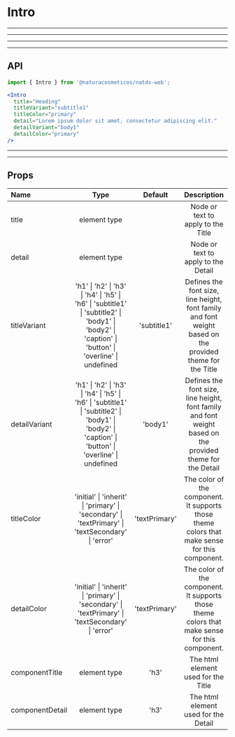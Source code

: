 
# Intro

---
---
---
---

## API

```jsx highlight-line="2"
import { Intro } from '@naturacosmeticos/natds-web';

<Intro 
  title="Heading"
  titleVariant="subtitle1"
  titleColor="primary"
  detail="Lorem ipsum dolor sit amet, consectetur adipiscing elit."
  detailVariant="body1"
  detailColor="primary"
/>
```

---
---

## Props

| Name              | Type                                                                                                                                                 |  Default                            | Description                                                                                                                                     |
| :---------------- | :--------------------------------------------------------------------------------------------------------------------------------------------------: | :---------------------------------: | :---------------------------------------------------------------------------------------------------------------------------------------------: |
| title             | element type                                                                                                                                         |                                     | Node or text to apply to the Title                                                                                                              |
| detail            | element type                                                                                                                                         |                                     | Node or text to apply to the Detail                                                                                                             |
| titleVariant      | 'h1' \| 'h2' \| 'h3' \| 'h4' \| 'h5' \| 'h6' \| 'subtitle1' \| 'subtitle2' \| 'body1' \| 'body2' \| 'caption' \| 'button' \| 'overline' \| undefined | 'subtitle1'                         | Defines the font size, line height, font family and font weight based on the provided theme for the Title                                       |
| detailVariant     | 'h1' \| 'h2' \| 'h3' \| 'h4' \| 'h5' \| 'h6' \| 'subtitle1' \| 'subtitle2' \| 'body1' \| 'body2' \| 'caption' \| 'button' \| 'overline' \| undefined | 'body1'                             | Defines the font size, line height, font family and font weight based on the provided theme for the Detail                                      |
| titleColor        | 'initial' \| 'inherit' \| 'primary' \| 'secondary' \| 'textPrimary' \| 'textSecondary' \| 'error'                                                    | 'textPrimary'                       | The color of the component. It supports those theme colors that make sense for this component.
| detailColor       | 'initial' \| 'inherit' \| 'primary' \| 'secondary' \| 'textPrimary' \| 'textSecondary' \| 'error'                                                    | 'textPrimary'                       | The color of the component. It supports those theme colors that make sense for this component.
| componentTitle    | element type                                                                                                                                         | 'h3'                                | The html element used for the Title                                                                                                             |
| componentDetail   | element type                                                                                                                                         | 'h3'                                | The html element used for the Detail                                                                                                            |
